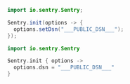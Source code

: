 ```java {tabTitle: Java}
import io.sentry.Sentry;

Sentry.init(options -> {
  options.setDsn("___PUBLIC_DSN___");
});
```

```kotlin {tabTitle: Kotlin}
import io.sentry.Sentry

Sentry.init { options ->
  options.dsn = "___PUBLIC_DSN___"
}
```
